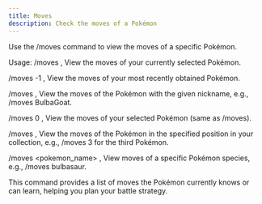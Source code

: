 ```yaml
---
title: Moves
description: Check the moves of a Pokémon
---
```


Use the /moves command to view the moves of a specific Pokémon.

Usage:
/moves , 
View the moves of your currently selected Pokémon.

/moves -1 , 
View the moves of your most recently obtained Pokémon.

/moves <nickname> , 
View the moves of the Pokémon with the given nickname, e.g., /moves BulbaGoat.

/moves 0 , 
View the moves of your selected Pokémon (same as /moves).

/moves <number> , 
View the moves of the Pokémon in the specified position in your collection, e.g., /moves 3 for the third Pokémon.

/moves <pokemon_name> , 
View moves of a specific Pokémon species, e.g., /moves bulbasaur.

This command provides a list of moves the Pokémon currently knows or can learn, helping you plan your battle strategy.